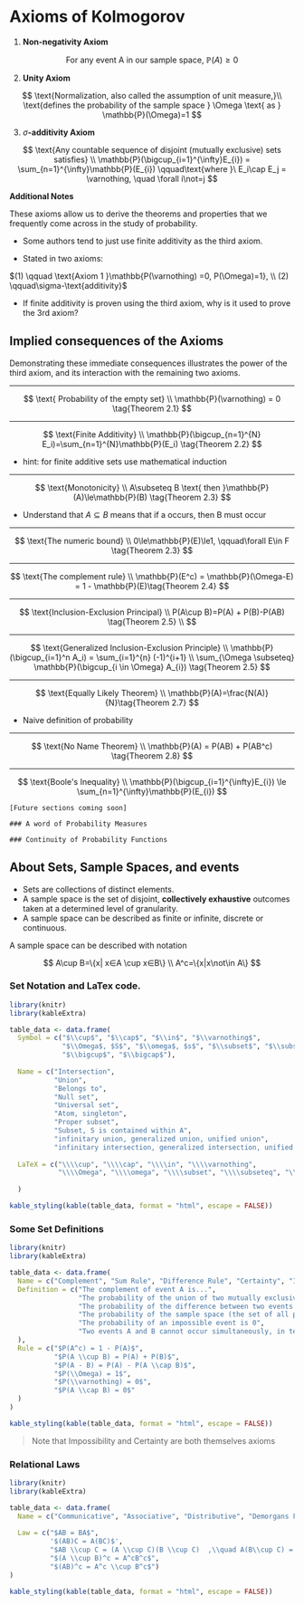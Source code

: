 # Axioms of Kolmogorov

(1) **Non-negativity Axiom**

$$
\text{For any event A in our sample space, } \mathbb{P}(A)≥0
$$

(2) **Unity Axiom**

$$
\text{Normalization, also called the assumption of unit measure,}\\ \text{defines the probability of the sample space }
\Omega \text{ as } \mathbb{P}(\Omega)=1
$$

(3) $\sigma$**-additivity Axiom**

$$
\text{Any countable sequence of disjoint (mutually exclusive) sets satisfies} 
\\ 
\mathbb{P}(\bigcup_{i=1}^{\infty}E_{i}) = \sum_{n=1}^{\infty}\mathbb{P}(E_{i})
\qquad\text{where }\ E_i\cap E_j = \varnothing, \quad \forall i\not=j
$$

**Additional Notes**

These axioms allow us to derive the theorems and properties that we frequently come across in the study of probability.

-   Some authors tend to just use finite additivity as the third axiom.

-   Stated in two axioms:

$(1) \qquad \text{Axiom 1 }\mathbb{P(\varnothing) =0, P(\Omega)=1}, \\ (2) \qquad\sigma-\text{additivity}$

-   If finite additivity is proven using the third axiom, why is it used to prove the 3rd axiom?

## Implied consequences of the Axioms

Demonstrating these immediate consequences illustrates the power of the third axiom, and its interaction with the remaining two axioms.

------------------------------------------------------------------------

$$
\text{ Probability of the empty set} 
\\ 
\mathbb{P}(\varnothing) = 0
\tag{Theorem 2.1}
$$

------------------------------------------------------------------------

$$
\text{Finite Additivity}
\\
\mathbb{P}(\bigcup_{n=1}^{N} E_i)=\sum_{n=1}^{N}\mathbb{P}(E_i)
\tag{Theorem 2.2}
$$

-   hint: for finite additive sets use mathematical induction

------------------------------------------------------------------------

$$
\text{Monotonicity}
\\
A\subseteq B \text{ then }\mathbb{P}(A)\le\mathbb{P}(B)
\tag{Theorem 2.3} 
$$

-   Understand that $A\subseteq B$ means that if a occurs, then B must occur

------------------------------------------------------------------------

$$
\text{The numeric bound}
\\
0\le\mathbb{P}(E)\le1, \qquad\forall E\in F
\tag{Theorem 2.3} 
$$

------------------------------------------------------------------------

$$
\text{The complement rule} 
\\ \mathbb{P}(E^c) = \mathbb{P}(\Omega-E) = 1 - \mathbb{P}(E)\tag{Theorem 2.4}
$$

------------------------------------------------------------------------

$$
\text{Inclusion-Exclusion Principal} 
\\
P(A\cup B)=P(A) + P(B)-P(AB)
\tag{Theorem 2.5}
\\
$$

------------------------------------------------------------------------

$$
\text{Generalized Inclusion-Exclusion Principle} 
\\
\mathbb{P}(\bigcup_{i=1}^n A_i)  = \sum_{i=1}^{n} (-1)^{i+1} 
\\
\sum_{\Omega \subseteq} \mathbb{P}(\bigcup_{i \in \Omega}  A_{i})
\tag{Theorem 2.5}
$$

------------------------------------------------------------------------

$$
\text{Equally Likely Theorem} \\ \mathbb{P}(A)=\frac{N(A)}{N}\tag{Theorem 2.7}
$$

-   Naive definition of probability

------------------------------------------------------------------------

$$
\text{No Name Theorem}
\\ 
\mathbb{P}(A) = P(AB) + P(AB^c)
\tag{Theorem 2.8}
$$

------------------------------------------------------------------------

$$
\text{Boole's Inequality}
\\ 
\mathbb{P}(\bigcup_{i=1}^{\infty}E_{i}) \le \sum_{n=1}^{\infty}\mathbb{P}(E_{i})
$$

    [Future sections coming soon]

    ### A word of Probability Measures

    ### Continuity of Probability Functions

## About Sets, Sample Spaces, and events

-   Sets are collections of distinct elements.
-   A sample space is the set of disjoint, **collectively exhaustive** outcomes taken at a determined level of granularity.
-   A sample space can be described as finite or infinite, discrete or continuous.

A sample space can be described with notation

$$
A\cup B=\{x| x∈A \cup x∈B\}
\\
A^c=\{x|x\not\in A\}
$$

### Set Notation and LaTex code.

```r
library(knitr)
library(kableExtra)

table_data <- data.frame(
  Symbol = c("$\\cup$", "$\\cap$", "$\\in$", "$\\varnothing$", 
             "$\\Omega$, $S$", "$\\omega$, $s$", "$\\subset$", "$\\subseteq$", 
             "$\\bigcup$", "$\\bigcap$"),
  
  Name = c("Intersection",
           "Union", 
           "Belongs to", 
           "Null set", 
           "Universal set", 
           "Atom, singleton", 
           "Proper subset",
           "Subset, S is contained within A",
           "infinitary union, generalized union, unified union",
           "infinitary intersection, generalized intersection, unified intersection cap"),
  
  LaTeX = c("\\\\cup", "\\\\cap", "\\\\in", "\\\\varnothing",
            "\\\\Omega", "\\\\omega", "\\\\subset", "\\\\subseteq", "\\\\bigcup", "\\\\bigcap")
  
  )

kable_styling(kable(table_data, format = "html", escape = FALSE))
```

### Some Set Definitions

```r
library(knitr)
library(kableExtra)

table_data <- data.frame(
  Name = c("Complement", "Sum Rule", "Difference Rule", "Certainty", "Impossibility", "Mutual Exclusivity"),
  Definition = c("The complement of event A is...",
                 "The probability of the union of two mutually exclusive events A and B",
                 "The probability of the difference between two events A and B",
                 "The probability of the sample space (the set of all possible outcomes) is 1, which represents absolute certainty",
                 "The probability of an impossible event is 0",
                 "Two events A and B cannot occur simultaneously, in terms of probability"
  ),
  Rule = c("$P(A^c) = 1 - P(A)$",
           "$P(A \\cup B) = P(A) + P(B)$",
           "$P(A - B) = P(A) - P(A \\cap B)$",
           "$P(\\Omega) = 1$",
           "$P(\\varnothing) = 0$",
           "$P(A \\cap B) = 0$"
  )
)

kable_styling(kable(table_data, format = "html", escape = FALSE))
```

> Note that Impossibility and Certainty are both themselves axioms

### Relational Laws

```r
library(knitr)
library(kableExtra)

table_data <- data.frame(
  Name = c("Communicative", "Associative", "Distributive", "Demorgans First Law", "Demorgans Second Law"),
  
  Law = c("$AB = BA$",
          '$(AB)C = A(BC)$',
          "$AB \\cup C = (A \\cup C)(B \\cup C)  ,\\quad A(B\\cup C) = AB \\cup AC$",
          "$(A \\cup B)^c = A^cB^c$",
          "$(AB)^c = A^c \\cup B^c$")
)

kable_styling(kable(table_data, format = "html", escape = FALSE))
```
